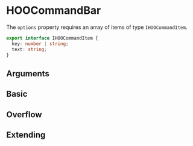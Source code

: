 
<Meta of={HooCommandBarStories} />

# HOOCommandBar

The `options` property requires an array of items of type `IHOOCommandItem`.

```ts
export interface IHOOCommandItem {
  key: number | string;
  text: string;
}
```

## Arguments

<ArgTypes of={HOOCommandBar} />

## Basic

<Canvas of={HooCommandBarStories.Basic} />

## Overflow

<Canvas of={HooCommandBarStories.Overflow} />

## Extending

<Canvas of={HooCommandBarStories.Extending} />
